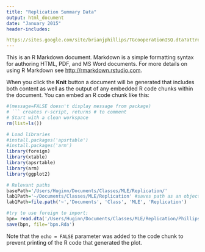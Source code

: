```yaml
---
title: "Replication Summary Data"
output: html_document
date: "January 2015"
header-includes:

https://sites.google.com/site/brianjphillips/TGcooperationISQ.dta?attredirects=0
---
```


This is an R Markdown document. Markdown is a simple formatting syntax for authoring HTML, PDF, and MS Word documents. For more details on using R Markdown see <http://rmarkdown.rstudio.com>.

When you click the **Knit** button a document will be generated that includes both content as well as the output of any embedded R code chunks within the document. You can embed an R code chunk like this:

```r
#(message=FALSE doesn't display message from package)
# ``` creates r-script, returns # to comment
# Start with a clean workspace
rm(list=ls())

# Load libraries
#install.packages('apsrtable')
#install.packages('arm')
library(foreign)
library(xtable)
library(apsrtable)
library(arm)
library(ggplot2)

# Relevant paths
basePath='/Users/Huginn/Documents/Classes/MLE/Replication/'
lab1Path='~/Documents/Classes/MLE/Replication' #saves path as an object in R
lab1Path=file.path('~','Documents', 'Class', 'MLE', 'Replication')

#try to use foreign to import:
bpn= read.dta('/Users/Huginn/Documents/Classes/MLE/Replication/PhillipsForStata10.dta', convert.dates = TRUE, convert.factors = TRUE,missing.type = FALSE,convert.underscore = FALSE, warn.missing.labels = TRUE)
save(bpn, file='bpn.Rda')

```

Note that the `echo = FALSE` parameter was added to the code chunk to prevent printing of the R code that generated the plot.
